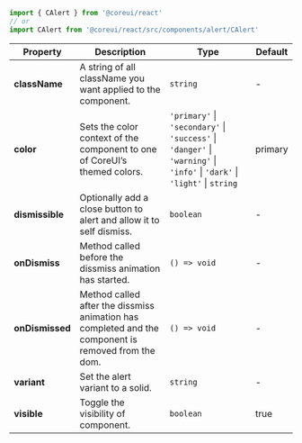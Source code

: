 
```jsx
import { CAlert } from '@coreui/react'
// or
import CAlert from '@coreui/react/src/components/alert/CAlert'
```

| Property | Description | Type | Default |
| --- | --- | --- | --- |
| **className** | A string of all className you want applied to the component. | `string` | - |
| **color** | Sets the color context of the component to one of CoreUI’s themed colors. | `'primary'` \| `'secondary'` \| `'success'` \| `'danger'` \| `'warning'` \| `'info'` \| `'dark'` \| `'light'` \| `string` | primary |
| **dismissible** | Optionally add a close button to alert and allow it to self dismiss. | `boolean` | - |
| **onDismiss** | Method called before the dissmiss animation has started. | `() => void` | - |
| **onDismissed** | Method called after the dissmiss animation has completed and the component is removed from the dom. | `() => void` | - |
| **variant** | Set the alert variant to a solid. | `string` | - |
| **visible** | Toggle the visibility of component. | `boolean` | true |
